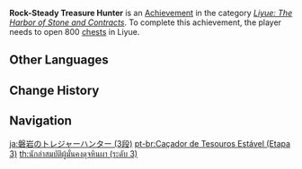 {{Achievement Infobox
|title        = Rock-Steady Treasure Hunter
|id           = 80052
|order id     = 0052
|category     = Liyue: The Harbor of Stone and Contracts
|description  = Open 800 [[chests]] in [[Liyue]] ([[The Chasm]] is counted separately).
|requirements = 
|primogems    = 20
|tracking     = Tracks the amount of chests found in Liyue.
|topic        = Chests
|set          = Rock-Steady Treasure Hunter
|tier         = 3
|tiers_total  = 3
}}
'''Rock-Steady Treasure Hunter''' is an [[Achievement]] in the category ''[[Liyue: The Harbor of Stone and Contracts]]''. To complete this achievement, the player needs to open 800 [[chests]] in Liyue.
<!--
==Trivia==

==Video Guides==
{{EVT
|video1   = 
|caption1 = 
}}
-->
==Other Languages==
{{Transclude|Rock-Steady Treasure Hunter|Other Languages}}

==Change History==
{{Change History|1.0}}
<!--
==References==
{{Reflist}}
-->
==Navigation==
{{Achievement Navbox}}

[[ja:磐岩のトレジャーハンター (3段)]]
[[pt-br:Caçador de Tesouros Estável (Etapa 3)]]
[[th:นักล่าสมบัติผู้มั่นคงดุจหินผา (ระดับ 3)]]